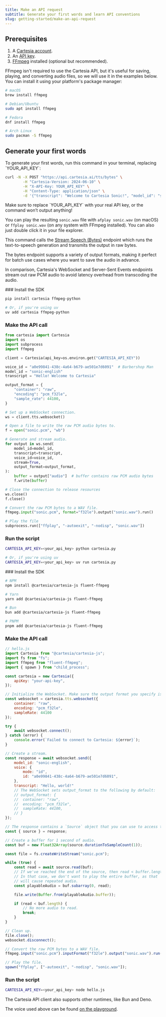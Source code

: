 ```yaml
---
title: Make an API request
subtitle: Generate your first words and learn API conventions
slug: getting-started/make-an-api-request
---
```


## Prerequisites

1. A [Cartesia account](https://play.cartesia.ai).
2. An [API key](https://play.cartesia.ai/keys).
3. [FFmpeg](https://ffmpeg.org/download.html) installed (optional but recommended).

FFmpeg isn't required to use the Cartesia API, but it's useful for saving, playing, and converting audio files, so we will use it in the examples below. You can install it using your platform's package manager:

```sh
# macOS
brew install ffmpeg

# Debian/Ubuntu
sudo apt install ffmpeg

# Fedora
dnf install ffmpeg

# Arch Linux
sudo pacman -S ffmpeg
```

## Generate your first words

<Tabs>

<Tab title="cURL">
To generate your first words, run this command in your terminal, replacing `YOUR_API_KEY`:

```bash
curl -N -X POST "https://api.cartesia.ai/tts/bytes" \
        -H "Cartesia-Version: 2024-06-10" \
        -H "X-API-Key: YOUR_API_KEY" \
        -H "Content-Type: application/json" \
        -d '{"transcript": "Welcome to Cartesia Sonic!", "model_id": "sonic-english", "voice": {"mode":"id", "id": "a0e99841-438c-4a64-b679-ae501e7d6091"}, "output_format":{"container":"wav", "encoding":"pcm_f32le", "sample_rate":44100}}'
```

<Warning>
Make sure to replace `YOUR_API_KEY` with your real API key, or the command won’t output anything!
</Warning>

You can play the resulting `sonic.wav` file with `afplay sonic.wav` (on macOS) or `ffplay sonic.wav` (on any system with FFmpeg installed). You can also just double click it in your file explorer.

This command calls the [Stream Speech (Bytes)](/reference/api-reference/endpoints/stream-speech-bytes) endpoint which runs the text-to-speech generation and transmits the output in raw bytes.

<Info>
The bytes endpoint supports a variety of output formats, making it perfect for batch use cases where you want to save the audio in advance.

In comparison, Cartesia's WebSocket and Server-Sent Events endpoints stream out raw PCM audio to avoid latency overhead from transcoding the audio.
</Info>

</Tab>

<Tab title="Python">
<Steps>
### Install the SDK

```sh
pip install cartesia ffmpeg-python

# Or, if you're using uv
uv add cartesia ffmpeg-python
```

### Make the API call

```python
from cartesia import Cartesia
import os
import subprocess
import ffmpeg

client = Cartesia(api_key=os.environ.get("CARTESIA_API_KEY"))

voice_id = "a0e99841-438c-4a64-b679-ae501e7d6091"  # Barbershop Man
model_id = "sonic-english"
transcript = "Hello! Welcome to Cartesia"

output_format = {
    "container": "raw",
    "encoding": "pcm_f32le",
    "sample_rate": 44100,
}

# Set up a WebSocket connection.
ws = client.tts.websocket()

# Open a file to write the raw PCM audio bytes to.
f = open("sonic.pcm", "wb")

# Generate and stream audio.
for output in ws.send(
    model_id=model_id,
    transcript=transcript,
    voice_id=voice_id,
    stream=True,
    output_format=output_format,
):
    buffer = output["audio"]  # buffer contains raw PCM audio bytes
    f.write(buffer)

# Close the connection to release resources
ws.close()
f.close()

# Convert the raw PCM bytes to a WAV file.
ffmpeg.input("sonic.pcm", format="f32le").output("sonic.wav").run()

# Play the file
subprocess.run(["ffplay", "-autoexit", "-nodisp", "sonic.wav"])
```

### Run the script

```sh
CARTESIA_API_KEY=<your_api_key> python cartesia.py

# Or, if you're using uv
CARTESIA_API_KEY=<your_api_key> uv run cartesia.py
```

</Steps>
</Tab>

<Tab title="JavaScript/TypeScript">

<Steps>
### Install the SDK

```sh
# NPM
npm install @cartesia/cartesia-js fluent-ffmpeg

# Yarn
yarn add @cartesia/cartesia-js fluent-ffmpeg

# Bun
bun add @cartesia/cartesia-js fluent-ffmpeg

# PNPM
pnpm add @cartesia/cartesia-js fluent-ffmpeg
```

### Make the API call

```js
// hello.js
import Cartesia from "@cartesia/cartesia-js";
import fs from "fs";
import ffmpeg from "fluent-ffmpeg";
import { spawn } from "child_process";

const cartesia = new Cartesia({
	apiKey: "your-api-key",
});

// Initialize the WebSocket. Make sure the output format you specify is supported.
const websocket = cartesia.tts.websocket({
	container: "raw",
	encoding: "pcm_f32le",
	sampleRate: 44100
});

try {
	await websocket.connect();
} catch (error) {
	console.error(`Failed to connect to Cartesia: ${error}`);
}

// Create a stream.
const response = await websocket.send({
	model_id: "sonic-english",
	voice: {
		mode: "id",
		id: "a0e99841-438c-4a64-b679-ae501e7d6091",
	},
	transcript: "Hello, world!"
	// The WebSocket sets output_format to the following by default:
	// output_format: {
	// 	container: "raw",
	// 	encoding: "pcm_f32le",
	// 	sampleRate: 44100,
	// }
});

// The response contains a `Source` object that you can use to access the raw PCM audio bytes.
const { source } = response;

// Create a buffer for 1 second of audio.
const buf = new Float32Array(source.durationToSampleCount(1));

const file = fs.createWriteStream("sonic.pcm");

while (true) {
	const read = await source.read(buf);
	// If we've reached the end of the source, then read < buffer.length.
	// In that case, we don't want to play the entire buffer, as that
	// will cause repeated audio.
	const playableAudio = buf.subarray(0, read);

	file.write(Buffer.from(playableAudio.buffer));

	if (read < buf.length) {
		// No more audio to read.
		break;
	}
}

// Clean up.
file.close();
websocket.disconnect();

// Convert the raw PCM bytes to a WAV file.
ffmpeg.input("sonic.pcm").inputFormat("f32le").output("sonic.wav").run();

// Play the file.
spawn("ffplay", ["-autoexit", "-nodisp", "sonic.wav"]);
```

### Run the script

```sh
CARTESIA_API_KEY=<your_api_key> node hello.js
```

The Cartesia API client also supports other runtimes, like Bun and Deno.

</Steps>
</Tab>

</Tabs>


The voice used above can be found [on the playground](https://play.cartesia.ai/voices/a0e99841-438c-4a64-b679-ae501e7d6091).
